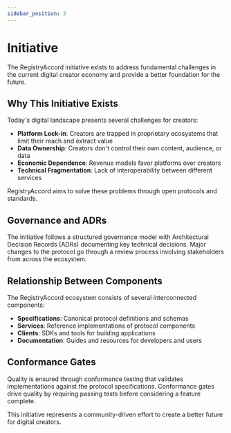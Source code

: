 ```yaml
---
sidebar_position: 3
---
```


# Initiative

The RegistryAccord initiative exists to address fundamental challenges in the current digital creator economy and provide a better foundation for the future.

## Why This Initiative Exists

Today's digital landscape presents several challenges for creators:

- **Platform Lock-in**: Creators are trapped in proprietary ecosystems that limit their reach and extract value
- **Data Ownership**: Creators don't control their own content, audience, or data
- **Economic Dependence**: Revenue models favor platforms over creators
- **Technical Fragmentation**: Lack of interoperability between different services

RegistryAccord aims to solve these problems through open protocols and standards.

## Governance and ADRs

The initiative follows a structured governance model with Architectural Decision Records (ADRs) documenting key technical decisions. Major changes to the protocol go through a review process involving stakeholders from across the ecosystem.

## Relationship Between Components

The RegistryAccord ecosystem consists of several interconnected components:

- **Specifications**: Canonical protocol definitions and schemas
- **Services**: Reference implementations of protocol components
- **Clients**: SDKs and tools for building applications
- **Documentation**: Guides and resources for developers and users

## Conformance Gates

Quality is ensured through conformance testing that validates implementations against the protocol specifications. Conformance gates drive quality by requiring passing tests before considering a feature complete.

This initiative represents a community-driven effort to create a better future for digital creators.
